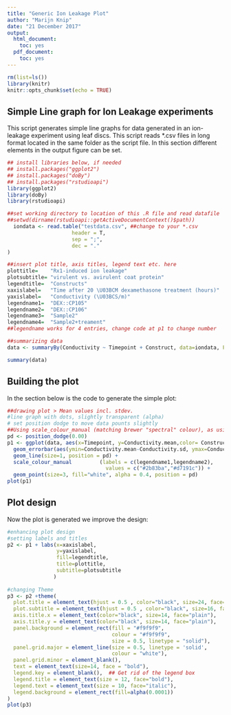 ---
title: "Generic Ion Leakage Plot"
author: "Marijn Knip"
date: "21 December 2017"
output:
  html_document:
    toc: yes
  pdf_document:
    toc: yes
---

```{r setup, include=FALSE}
rm(list=ls())
library(knitr)
knitr::opts_chunk$set(echo = TRUE)
```

## Simple Line graph for Ion Leakage experiments

This script generates simple line graphs for data generated in an ion-leakage experiment using leaf discs.
This script reads *.csv files in long format located in the same folder as the script file.
In this section different elements in the output figure can be set.

```{r}
## install libraries below, if needed
## install.packages("ggplot2")
## install.packages("doBy")
## install.packages("rstudioapi")
library(ggplot2)
library(doBy)
library(rstudioapi)

##set working directory to location of this .R file and read datafile
##setwd(dirname(rstudioapi::getActiveDocumentContext()$path))
  iondata <- read.table("testdata.csv", ##change to your *.csv
                     header = T,
                     sep = ";",
                     dec = "."
)

##insert plot title, axis titles, legend text etc. here
plottitle=    "Rx1-induced ion leakage"
plotsubtitle= "virulent vs. avirulent coat protein"
legendtitle=  "Constructs"
xaxislabel=   "Time after 20 \U03BCM dexamethasone treatment (hours)"
yaxislabel=   "Conductivity (\U03BCS/m)"
legendname1=  "DEX::CP105"
legendname2=  "DEX::CP106"
legendname3=  "Sample2"
legendname4=  "Sample2+treament"
##legendname works for 4 entries, change code at p1 to change number

##summarizing data
data <- summaryBy(Conductivity ~ Timepoint + Construct, data=iondata, FUN=c(length,mean,sd))

summary(data)

```

## Building the plot
In the section below is the code to generate the simple plot:

```{r}
##drawing plot > Mean values incl. stdev.
#line graph with dots, slightly transparent (alpha)
# set position dodge to move data pounts slightly
##Using scale_colour_manual (matching brewer "spectral" colour), as using only two colors brewer with spectral palette doesn't give red/blue 
pd <- position_dodge(0.00)
p1 <- ggplot(data, aes(x=Timepoint, y=Conductivity.mean,color= Construct)) + 
  geom_errorbar(aes(ymin=Conductivity.mean-Conductivity.sd, ymax=Conductivity.mean+Conductivity.sd), width=0.2, position=pd, alpha = 0.4) +
  geom_line(size=1, position = pd) +
  scale_colour_manual         (labels = c(legendname1,legendname2),
                                values = c("#2b83ba","#d7191c")) +
  geom_point(size=3, fill="white", alpha = 0.4, position = pd)
plot(p1)
```

## Plot design
Now the plot is generated we improve the design:

```{r}
#enhancing plot design
#setting labels and titles
p2 <- p1 + labs(x=xaxislabel, 
                y=yaxislabel,
                fill=legendtitle,
                title=plottitle,
                subtitle=plotsubtitle
               )
               
#changing Theme
p3 <- p2 +theme(
  plot.title = element_text(hjust = 0.5 , color="black", size=24, face="bold"),
  plot.subtitle = element_text(hjust = 0.5 , color="black", size=16, face="italic"),
  axis.title.x = element_text(color="black", size=14, face="plain"),
  axis.title.y = element_text(color="black", size=14, face="plain"),
  panel.background = element_rect(fill = "#f9f9f9",
                                  colour = "#f9f9f9",
                                  size = 0.5, linetype = "solid"),
  panel.grid.major = element_line(size = 0.5, linetype = 'solid',
                                  colour = "white"), 
  panel.grid.minor = element_blank(),
  text = element_text(size=14, face = "bold"), 
  legend.key = element_blank(),  ## Get rid of the legend box 
  legend.title = element_text(size = 12, face="bold"),
  legend.text = element_text(size = 10, face="italic"),
  legend.background = element_rect(fill=alpha(0.0001))
)
plot(p3)
```